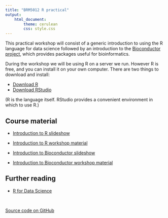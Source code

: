 ```yaml
---
title: "BRM5012 R practical"
output: 
    html_document:
        theme: cerulean
        css: style.css
---
```


This practical workshop will consist of a generic introduction to using the R language for data science followed by an introduction to the [Bioconductor project](https://www.bioconductor.org/), which provides packages useful for bioinformatics.

During the workshop we will be using R on a server we run. However R is free, and you can install it on your own computer. There are two things to download and install:

* [Download R](https://cran.rstudio.com/)
* [Download RStudio](https://www.rstudio.com/products/rstudio/download/)

(R is the language itself. RStudio provides a convenient environment in which to use R.)


## Course material

* [Introduction to R slideshow](slides/slides.pdf)

* [Introduction to R workshop material](https://monashdatafluency.github.io/r-intro-2/)

* [Introduction to Bioconductor slideshow](slides/bioconductor_slides.pdf)

* [Introduction to Bioconductor workshop material](topics/bioconductor.html)


## Further reading

* [R for Data Science](http://r4ds.had.co.nz/)



<br>

[Source code on GitHub](https://github.com/MonashBioinformaticsPlatform/2018-BRM5012-R)